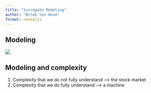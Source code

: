 ```yaml
---
title: "Surrogate Modeling"
author: "Witek ten Hove"
format: revealjs
---
```


## Modeling

![](https://xplane.com/wp-content/uploads/2020/04/Screen-Shot-2015-04-14-at-12.48.54-PM.png)

## Modeling and complexity
::: {.incremental}
1.  Complexity that we do not fully understand --\> the stock market
2.  Complexity that we do fully understand --\> a machine
:::